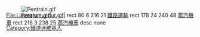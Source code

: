 <div style="position: relative; background: transparent;">
[[File:Pentrain.gif]]
<div style="position: absolute; left: 0px; top: 0px">
<imagemap>
File:Listmajumundur.gif|
rect 80 6 216 21 [[鐵路運輸]]
rect 178 24 240 48 [[蒸汽機車]]
rect 216 3 238 25 [[蒸汽機車]]
desc none
</imagemap>
</div>
</div><noinclude>{{doc|模板:User rail/doc}}
[[Category:鐵道迷維基人]]
</noinclude>